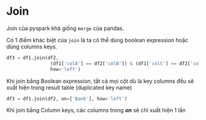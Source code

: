 # Join

Join của pyspark khá giống `merge` của pandas.

Có 1 điểm khác biệt của `join` là ta có thể dùng boolean expression hoặc dùng columns keys.

```python title="Boolean expression"
df3 = df1.join(df2, 
                (df1['colA'] == df2['colB']) & (df1['colC'] == df2['colD']), 
                how='left')
```

<p style={{color: 'red'}}>
Khi join bằng Boolean expression, tất cả mọi cột dù là key columns đều sẽ xuất hiện trong result table (duplicated key name)
</p>

```python title="Column keys"
df3 = df1.join(df2, on=['Bank'], how='left')
```

Khi join bằng Column keys, các columns trong ***on*** sẽ chỉ xuất hiện 1 lần